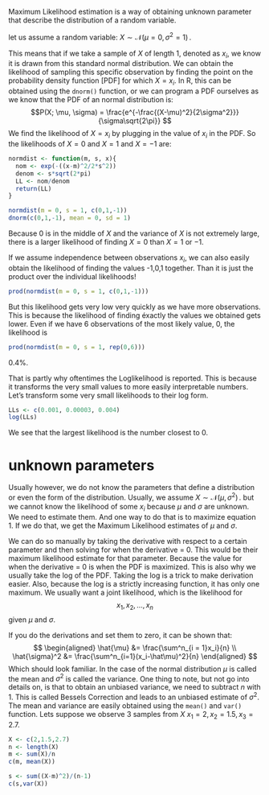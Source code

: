 Maximum Likelihood estimation is a way of obtaining unknown parameter that describe the distribution of a random variable.

let us assume a random variable:
$X \sim \mathcal{N}(\mu = 0,\,\sigma^{2} = 1)\,.$

This means that if we take a sample of $X$ of length 1, denoted as $x_i$, we know it is drawn from this standard normal distribution. We can obtain the likelihood of sampling this specific observation by finding the point on the probability density function [PDF] for which $X = x_i$. In R, this can be obtained using the `dnorm()` function, or we can program a PDF ourselves as we know that the PDF of an normal distribution is:
$$P(X; \mu, \sigma) = \frac{e^{-\frac{(X-\mu)^2}{2\sigma^2}}}{\sigma\sqrt{2\pi}} $$
We find the likelihood of $X = x_i$ by plugging in the value of $x_i$ in the PDF.
So the likelihoods of $X = 0$ and $X = 1$ and $X = -1$ are:
```r
normdist <- function(m, s, x){
  nom <- exp(-((x-m)^2/2*s^2))
  denom <- s*sqrt(2*pi)
  LL <- nom/denom
  return(LL)
}

normdist(m = 0, s = 1, c(0,1,-1))
dnorm(c(0,1,-1), mean = 0, sd = 1)
```
Because 0 is in the middle of $X$ and the variance of $X$ is not extremely large, there is a larger likelihood of finding $X = 0$ than $X = 1$ or $-1$.

If we assume independence between observations $x_i$, we can also easily obtain the likelihood of finding the values -1,0,1 together. Than it is just the product over the individual likelihoods!
```r
prod(normdist(m = 0, s = 1, c(0,1,-1)))
```
But this likelihood gets very low very quickly as we have more observations. This is because the likelihood of finding éxactly the values we obtained gets lower. Even if we have 6 observations of the most likely value, 0, the likelihood is
```r
prod(normdist(m = 0, s = 1, rep(0,6)))
```
0.4%.

That is partly why oftentimes the Loglikelihood is reported. This is because it transforms the very small values to more easily interpretable numbers. Let's transform some very small likelihoods to their log form.
```r
LLs <- c(0.001, 0.00003, 0.004)
log(LLs)
```
We see that the largest likelihood is the number closest to 0.

# unknown parameters
Usually however, we do not know the parameters that define a distribution or even the form of the distribution. Usually, we assume $X \sim \mathcal{N}(\mu,\,\sigma^{2})\,.$ but we cannot know the likelihood of some $x_i$ because $\mu$ and $\sigma$ are unknown. We need to estimate them. And one way to do that is to maximize equation 1. If we do that, we get the Maximum Likelihood estimates of $\mu$ and $\sigma$. 

We can do so manually by taking the derivative with respect to a certain parameter and then solving for when the derivative = 0. This would be their maximum likelihood estimate for that parameter. Because the value for when the derivative = 0 is when the PDF is maximized. This is also why we usually take the log of the PDF. Taking the log is a trick to make derivation easier. Also, because the log is a strictly increasing function, it has only one maximum. We usually want a joint likelihood, which is the likelihood for $$x_1, x_2, ... , x_n$$ given $\mu$ and $\sigma$. 

If you do the derivations and set them to zero, it can be shown that:
$$
\begin{aligned}
  \hat{\mu} &= \frac{\sum^n_{i = 1}x_i}{n} \\
  \hat{\sigma}^2 &= \frac{\sum^n_{i=1}(x_i-\hat\mu)^2}{n}
\end{aligned}
$$
Which should look familiar. In the case of the normal distribution $\mu$ is called the mean and $\sigma^2$ is called the variance. One thing to note, but not go into details on, is that to obtain an unbiased variance, we need to subtract $n$ with 1. This is called Bessels Correction and leads to an unbiased estimate of $\sigma^2$. The mean and variance are easily obtained using the `mean()` and `var()` function. Lets suppose we observe 3 samples from $X$ $x_1 = 2, x_2 = 1.5, x_3 = 2.7$.
```r
X <- c(2,1.5,2.7)
n <- length(X)
m <- sum(X)/n
c(m, mean(X))

s <- sum((X-m)^2)/(n-1)
c(s,var(X))



```







